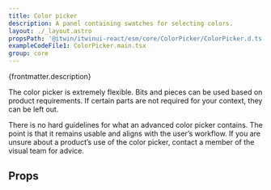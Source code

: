 ```yaml
---
title: Color picker
description: A panel containing swatches for selecting colors.
layout: ./_layout.astro
propsPath: '@itwin/itwinui-react/esm/core/ColorPicker/ColorPicker.d.ts'
exampleCodeFile1: ColorPicker.main.tsx
group: core
---
```



<p>{frontmatter.description}</p>

<LiveExample src={frontmatter.exampleCodeFile1} />

The color picker is extremely flexible. Bits and pieces can be used based on product requirements. If certain parts are not required for your context, they can be left out.

There is no hard guidelines for what an advanced color picker contains. The point is that it remains usable and aligns with the user’s workflow. If you are unsure about a product’s use of the color picker, contact a member of the visual team for advice.

## Props

<PropsTable path={frontmatter.propsPath} />
